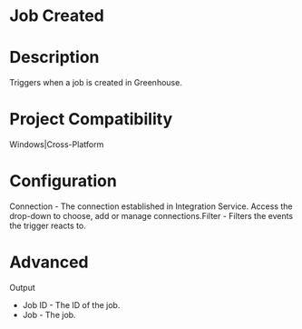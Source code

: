 ﻿# Job Created

# Description

Triggers when a job is created in Greenhouse.

# Project Compatibility

Windows|Cross-Platform

# Configuration

Connection - The
                        connection established in Integration Service. Access the drop-down to
                        choose, add or manage connections.Filter - Filters the
                        events the trigger reacts to.

# Advanced

Output

* Job ID - The ID of the job.
* Job - The job.
